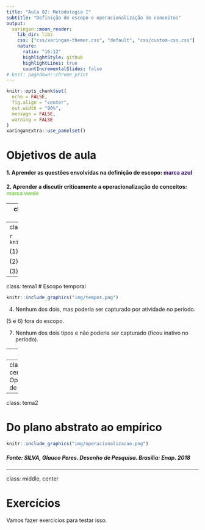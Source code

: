 ```yaml
---
title: "Aula 02: Metodologia I"
subtitle: "Definição de escopo e operacionalização de conceitos"
output:
  xaringan::moon_reader:
    lib_dir: libs
    css: ["css/xaringan-themer.css", "default", "css/custom-css.css"]
    nature:
      ratio: "16:12"
      highlightStyle: github
      highlightLines: true
      countIncrementalSlides: false
# knit: pagedown::chrome_print
---
```


```r
knitr::opts_chunk$set(
  echo = FALSE,
  fig.align = "center",
  out.width = "90%",
  message = FALSE,
  warning = FALSE
)
xaringanExtra::use_panelset()
```


# Objetivos de aula
#### 1. Aprender as questões envolvidas na definição de escopo: __<span style="color:#3B0F70;">marca azul</span>__

#### 2. Aprender a discutir criticamente a operacionalização de conceitos: __<span style="color:#7AD151;">marca verde</span>__

---
class: middle, center, tema1
# Definição de escopo

---
class: tema1
# Escopo temporal

```r
knitr::include_graphics("img/tempos.png")
```

(1) Prospectivo e retrospectivo

(2) Apenas prospectivo

(3) Apenas retrospectivo

---
class: tema1
# Escopo temporal

```r
knitr::include_graphics("img/tempos.png")
```

(4) Nenhum dos dois, mas poderia ser capturado por atividade no período.

(5 e 6) fora do escopo.

(7) Nenhum dos dois tipos e não poderia ser capturado (ficou inativo no período).

---
class: tema1

# Escopo geográfico

Está ligado à escolha do tribunal a se estudar, ou da instituição. 
- TJs
- STJ
- JF
- TRF
- STF
- TRT

Não precisamos estudar sempre tribunais judiciais, podemos estudar tribunais administrativos também:
- Conselho dos Contribuintes
- Tribunal de Impostos e Taxas
- CARF
- CVM
- CRSFN

E não precisamos nem estuar tribunais, podemos estudar instituições, tais como a Defensoria Pública ou o Ministério Público

---
class: middle, center, tema2
# Operacionalização de conceitos


---
class: tema2

# Do plano abstrato ao empírico

```r
knitr::include_graphics("img/operacionalizacao.png")
```
##### Fonte: SILVA, Glauco Peres. Desenho de Pesquisa. Brasília: Enap. 2018

--- 
class: middle, center

# Exercícios

Vamos fazer exercícios para testar isso.
